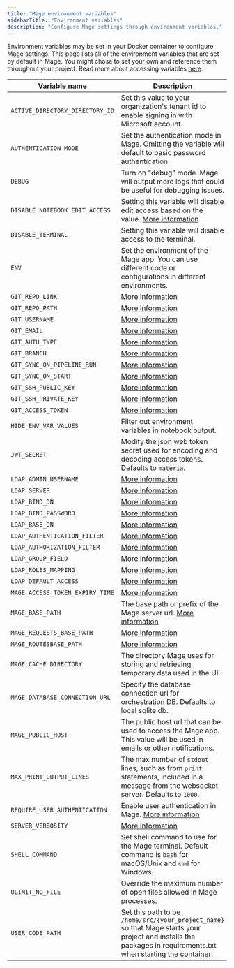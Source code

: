 ```yaml
---
title: "Mage environment variables"
sidebarTitle: "Environment variables"
description: "Configure Mage settings through environment variables."
---
```


Environment variables may be set in your Docker container to configure Mage settings. This page lists all of the environment variables that are set by default in Mage. You might chose to set your own and reference them throughout your project. Read more about accessing variables [here](development/variables/referencing-variables).

| Variable name             | Description                   | Example values     |
| ------------------------- | ----------------------------- | ----------------- |
| `ACTIVE_DIRECTORY_DIRECTORY_ID` | Set this value to your organization's tenant id to enable signing in with Microsoft account. | [More info](/production/authentication/microsoft) |
| `AUTHENTICATION_MODE` | Set the authentication mode in Mage. Omitting the variable will default to basic password authentication. | `ldap` |
| `DEBUG` | Turn on "debug" mode. Mage will output more logs that could be useful for debugging issues. | 1 |
| `DISABLE_NOTEBOOK_EDIT_ACCESS` | Setting this variable will disable edit access based on the value. [More information](/production/configuring-production-settings/overview#read-only-access) | 1 |
| `DISABLE_TERMINAL` | Setting this variable will disable access to the terminal. | 1 |
| `ENV`               | Set the environment of the Mage app. You can use different code or configurations in different environments. | `dev`, `staging`, `production`/`prod` |
| `GIT_REPO_LINK`               | [More information](/production/data-sync/git#git-settings-as-environment-variables) | See link |
| `GIT_REPO_PATH`               | [More information](/production/data-sync/git#git-settings-as-environment-variables) | See link |
| `GIT_USERNAME`                | [More information](/production/data-sync/git#git-settings-as-environment-variables) | See link |
| `GIT_EMAIL`                   | [More information](/production/data-sync/git#git-settings-as-environment-variables) | See link |
| `GIT_AUTH_TYPE`               | [More information](/production/data-sync/git#git-settings-as-environment-variables) | See link |
| `GIT_BRANCH`                  | [More information](/production/data-sync/git#git-settings-as-environment-variables) | See link |
| `GIT_SYNC_ON_PIPELINE_RUN`    | [More information](/production/data-sync/git#git-settings-as-environment-variables) | See link |
| `GIT_SYNC_ON_START`           | [More information](/production/data-sync/git#git-settings-as-environment-variables) | See link |
| `GIT_SSH_PUBLIC_KEY`          | [More information](/production/data-sync/git#git-settings-as-environment-variables) | See link |
| `GIT_SSH_PRIVATE_KEY`         | [More information](/production/data-sync/git#git-settings-as-environment-variables) | See link |
| `GIT_ACCESS_TOKEN`            | [More information](/production/data-sync/git#git-settings-as-environment-variables) | See link |
| `HIDE_ENV_VAR_VALUES` | Filter out environment variables in notebook output. | 1 |
| `JWT_SECRET` | Modify the json web token secret used for encoding and decoding access tokens. Defaults to `materia`. | `your_jwt_secret` |
| `LDAP_ADMIN_USERNAME`  | [More information](/production/authentication/overview#ldap) | See link                     |
| `LDAP_SERVER`          | [More information](/production/authentication/overview#ldap) | See link          |
| `LDAP_BIND_DN`         | [More information](/production/authentication/overview#ldap) | See link |
| `LDAP_BIND_PASSWORD`   | [More information](/production/authentication/overview#ldap) | See link                  |
| `LDAP_BASE_DN`         | [More information](/production/authentication/overview#ldap) | See link         |
| `LDAP_AUTHENTICATION_FILTER` | [More information](/production/authentication/overview#ldap) | See link |
| `LDAP_AUTHORIZATION_FILTER` | [More information](/production/authentication/overview#ldap) | See link |
| `LDAP_GROUP_FIELD` | [More information](/production/authentication/overview#ldap) | See link |
| `LDAP_ROLES_MAPPING` | [More information](/production/authentication/overview#ldap) | See link |
| `LDAP_DEFAULT_ACCESS` | [More information](/production/authentication/overview#ldap) | See link |
| `MAGE_ACCESS_TOKEN_EXPIRY_TIME` | [More information](/production/authentication/overview#ldap) | See link |
| `MAGE_BASE_PATH` | The base path or prefix of the Mage server url. [More information](/getting-started/setup#setting-prefix-for-mage-url) | `base/path` |
| `MAGE_REQUESTS_BASE_PATH` | [More information](/getting-started/setup#setting-prefix-for-mage-url) | `base/path` |
| `MAGE_ROUTESBASE_PATH` | [More information](/getting-started/setup#setting-prefix-for-mage-url) | `base/path` |
| `MAGE_CACHE_DIRECTORY` | The directory Mage uses for storing and retrieving temporary data used in the UI. | `/root/.mage_data/default_repo/.cache` |
| `MAGE_DATABASE_CONNECTION_URL` | Specify the database connection url for orchestration DB. Defaults to local sqlite db. | [Example](/production/configuring-production-settings/overview#postgres) |
| `MAGE_PUBLIC_HOST` | The public host url that can be used to access the Mage app. This value will be used in emails or other notifications. | `http://localhost:6789` |
| `MAX_PRINT_OUTPUT_LINES` | The max number of `stdout` lines, such as from `print` statements, included in a message from the websocket server. Defaults to `1000`. | `100` |
| `REQUIRE_USER_AUTHENTICATION`  | Enable user authentication in Mage. [More information](/production/authentication/overview) | 1 |
| `SERVER_VERBOSITY` | [More information](/development/observability/logging#server-logging) | See link |
| `SHELL_COMMAND` | Set shell command to use for the Mage terminal. Default command is `bash` for macOS/Unix and `cmd` for Windows. | `bash`, `cmd`, ... |
| `ULIMIT_NO_FILE` | Override the maximum number of open files allowed in Mage processes. | 8192 |
| `USER_CODE_PATH` | Set this path to be `/home/src/{your_project_name}` so that Mage starts your project and installs the packages in requirements.txt when starting the container. | `/home/src/mage_project` |

